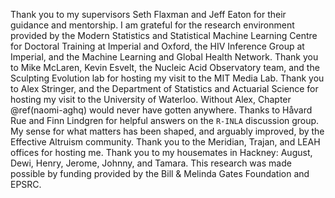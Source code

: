 Thank you to my supervisors Seth Flaxman and Jeff Eaton for their guidance and mentorship.
I am grateful for the research environment provided by the Modern Statistics and Statistical Machine Learning Centre for Doctoral Training at Imperial and Oxford, the HIV Inference Group at Imperial, and the Machine Learning and Global Health Network.
Thank you to Mike McLaren, Kevin Esvelt, the Nucleic Acid Observatory team, and the Sculpting Evolution lab for hosting my visit to the MIT Media Lab.
<!-- Boston: Lenni, Lenny, Simon, Janika, Frances, Geetha, Leilani, Tammy. -->
Thank you to Alex Stringer, and the Department of Statistics and Actuarial Science for hosting my visit to the University of Waterloo.
Without Alex, Chapter \@ref(naomi-aghq) would never have gotten anywhere.
Thanks to Håvard Rue and Finn Lindgren for helpful answers on the `R-INLA` discussion group.
My sense for what matters has been shaped, and arguably improved, by the Effective Altruism community.
Thank you to the Meridian, Trajan, and LEAH offices for hosting me.
Thank you to my housemates in Hackney: August, Dewi, Henry, Jerome, Johnny, and Tamara.
This research was made possible by funding provided by the Bill & Melinda Gates Foundation and EPSRC.
<!-- Parents: Deborah, Karl. -->
<!-- Grandparents: Kath, Tony. -->

\begin{flushright}
Adam Howes \\
Imperial College London\\
December 2023
\end{flushright}
